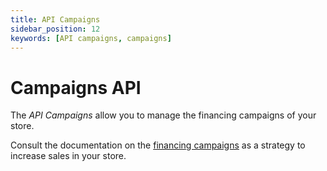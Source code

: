 ```yaml
---
title: API Campaigns
sidebar_position: 12
keywords: [API campaigns, campaigns]
---
```


# Campaigns API

The *API Campaigns* allow you to manage the financing campaigns of your store.

Consult the documentation on the [financing campaigns](https://ayuda.aplazame.com/hc/es-es/sections/360004277640-Campa%C3%B1as-de-financiaci%C3%B3n) as a strategy to increase sales in your store.
